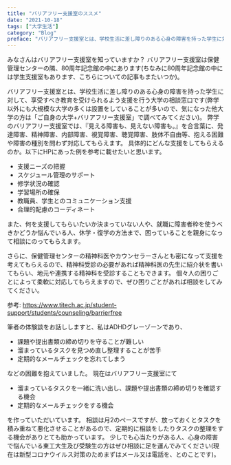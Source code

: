 ---
title: "バリアフリー支援室のススメ"
date: "2021-10-18"
tags: ["大学生活"]
category: "Blog"
preface: "バリアフリー支援室とは、学校生活に差し障りのある心身の障害を持った学生に対して、享受すべき教育を受けられるよう支援を行う大学の相談窓口です。バリアフリー支援室弊学のバリアフリー支援室では、『見える障害も、見えない障害も。』を合言葉に、発達障害、精神障害、内部障害、視覚障害、聴覚障害、肢体不自由等、抱える困難や障害の種別を問わず対応してもらえます"
---

みなさんはバリアフリー支援室を知っていますか？
バリアフリー支援室は保健管理センターの隣、80周年記念館の中にあります(ちなみに80周年記念館の中には学生支援室もあります、こちらについての記事もまたいつか)。

バリアフリー支援室とは、学校生活に差し障りのある心身の障害を持った学生に対して、享受すべき教育を受けられるよう支援を行う大学の相談窓口です(弊学以外にも大規模な大学の多くは設置をしていることが多いので、気になった他大学の方は「ご自身の大学+バリアフリー支援室」で調べてみてください)。
弊学のバリアフリー支援室では、『見える障害も、見えない障害も。』を合言葉に、発達障害、精神障害、内部障害、視覚障害、聴覚障害、肢体不自由等、抱える困難や障害の種別を問わず対応してもらえます。
具体的にどんな支援をしてもらえるのか。以下にHPにあった例を参考に載せたいと思います。

- 支援ニーズの把握
- スケジュール管理のサポート
- 修学状況の確認
- 学習場所の確保
- 教職員、学生とのコミュニケーション支援
- 合理的配慮のコーディネート

また、何を支援してもらいたいか決まっていない人や、就職に障害者枠を使うべきかどうか悩んでいる人、休学・復学の方法まで、困っていることを親身になって相談にのってもらえます。

さらに、保健管理センターの精神科医やカウンセラーさんとも密になって支援を考えてもらえるので、精神科受診の必要があれば精神科医の先生に紹介状を書いてもらい、地元や連携する精神科を受診することもできます。
個々人の困りごとによって柔軟に対応してもらえますので、ぜひ困りごとがあれば相談をしてみてください。

参考: https://www.titech.ac.jp/student-support/students/counseling/barrierfree

筆者の体験談をお話ししますと、私はADHDグレーゾーンであり、

- 課題や提出書類の締め切りを守ることが難しい
- 溜まっているタスクを見つめ直し整理することが苦手
- 定期的なメールチェックを忘れてしまう

などの困難を抱えていました。
現在はバリアフリー支援室にて

- 溜まっているタスクを一緒に洗い出し、課題や提出書類の締め切りを確認する機会
- 定期的なメールチェックをする機会

を作っていただいています。
相談は月2のペースですが、放っておくとタスクを積み重ねて悪化させることがあるので、定期的に相談をしたりタスクの整理をする機会がありとても助かっています。
少しでも心当たりがある人、心身の障害で悩んでいる東工大生及び受験生の方はぜひ相談に足を運んでみてください(現在は新型コロナウイルス対策のためまずはメール又は電話を、とのことです)。